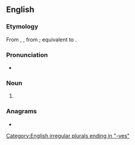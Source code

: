 ==English==

===Etymology===
From {{inh|en|enm|rooves}}, {{m|enm|roves}}, from {{inh|en|ang|hrōfas|pos=nominative and accusative plural of {{m|ang|hrōf|t=roof}}}}; equivalent to {{suf|en|roof|s#Etymology_1}}.

===Pronunciation===
* {{IPA|en|/ɹuːvz/|/ɹʊvz/}}

===Noun===
{{head|en|noun form}}

# {{plural of|en|roof}}
#: {{syn|en|roofs|q=more common}}

===Anagrams===
* {{anagrams|en|a=eoorsv|overos}}

[[Category:English irregular plurals ending in "-ves"]]